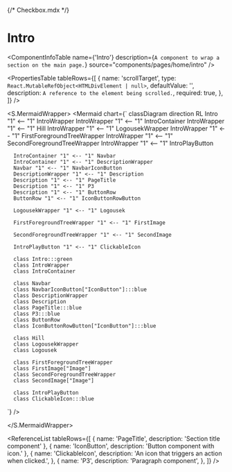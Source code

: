 {/* Checkbox.mdx */}



<Meta title="ApplicationModel/Components/Pages/Home/Intro/docs" />

# Intro

<ComponentInfoTable
  name={'Intro'}
  description={`A component to wrap a section on the main page.`}
  source="components/pages/home/intro"
/>

<PropertiesTable
  tableRows={[
    {
      name: 'scrollTarget',
      type: `React.MutableRefObject<HTMLDivElement | null>`,
      defaultValue: '',
      description: `A reference to the element being scrolled.`,
      required: true,
    },
  ]}
/>

<S.MermaidWrapper>
<Mermaid
  chart={`
     classDiagram
     direction RL
      Intro "1" <-- "1" IntroWrapper
      IntroWrapper "1" <-- "1" IntroContainer
      IntroWrapper "1" <-- "1" Hill
      IntroWrapper "1" <-- "1" LogousekWrapper
      IntroWrapper "1" <-- "1" FirstForegroundTreeWrapper
      IntroWrapper "1" <-- "1" SecondForegroundTreeWrapper
      IntroWrapper "1" <-- "1" IntroPlayButton

      IntroContainer "1" <-- "1" Navbar
      IntroContainer "1" <-- "1" DescriptionWrapper
      Navbar "1" <-- "1" NavbarIconButton
      DescriptionWrapper "1" <-- "1" Description
      Description "1" <-- "1" PageTitle
      Description "1" <-- "1" P3
      Description "1" <-- "1" ButtonRow
      ButtonRow "1" <-- "1" IconButtonRowButton

      LogousekWrapper "1" <-- "1" Logousek

      FirstForegroundTreeWrapper "1" <-- "1" FirstImage

      SecondForegroundTreeWrapper "1" <-- "1" SecondImage

      IntroPlayButton "1" <-- "1" ClickableIcon

      class Intro:::green
      class IntroWrapper
      class IntroContainer

      class Navbar
      class NavbarIconButton["IconButton"]:::blue
      class DescriptionWrapper
      class Description
      class PageTitle:::blue
      class P3:::blue
      class ButtonRow
      class IconButtonRowButton["IconButton"]:::blue

      class Hill
      class LogousekWrapper
      class Logousek

      class FirstForegroundTreeWrapper
      class FirstImage["Image"]
      class SecondForegroundTreeWrapper
      class SecondImage["Image"]

      class IntroPlayButton
      class ClickableIcon:::blue

`}
/>

</S.MermaidWrapper>

<ReferenceList
  tableRows={[
    { name: 'PageTitle', description: 'Section title component' },
    { name: 'IconButton', description: 'Button component with icon.' },
    {
      name: 'ClickableIcon',
      description: 'An icon that triggers an action when clicked.',
    },
    {
      name: 'P3',
      description: 'Paragraph component',
    },
  ]}
/>

